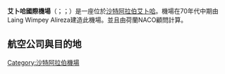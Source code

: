 {{Airport infobox
| airport_name     = 艾卜哈國際機場
| nativename       = مطار أبها الإقليمي
| IATA             = AHB
| ICAO             = OEAB
<center>{{Location map|Saudi Arabia|width=240|float=center
|caption=|mark=Airplane_silhouette.svg|marksize=10
|label=AHB|position=right
|lat_deg=18|lat_min=14|lat_sec=25.32|lat_dir=N
|lon_deg=42|lon_min=39|lon_sec=23.85|lon_dir=E
}}<small>機場位置</small></center>
| location         = [[沙特阿拉伯|沙特阿拉伯]][[艾卜哈|艾卜哈]]
| coordinates      = {{Coord|18|14|25.32|N|042|39|23.85|E|type:airport}}
| elevation        = 6,858 英尺/2,090 米
| runway1_heading  = 13/31
| runway1_feet     = 10,991
| runway1_meter    = 3,350
| runway1_surface  = [[柏油|柏油]]
| footnotes        = 來源：世界航空資料 [http://worldaerodata.com/wad.cgi?id=SA88464]
}}
'''艾卜哈國際機場'''（{{lang-ar|مطار أبهـــا الدولي}}；{{lang-en|Abha Regional Airport}}；{{airport codes|AHB|OEAB}}）是一座位於[[沙特阿拉伯|沙特阿拉伯]][[艾卜哈|艾卜哈]]。機場在70年代中期由Laing Wimpey Alireza建造此機場。並且由荷蘭NACO顧問計算。

==航空公司與目的地==
 {{Airport-dest-list
|[[AlMasria全球航空|AlMasria全球航空]]| 開羅
|[[埃及航空|埃及航空]]| 開羅
|[[費利克斯航空|費利克斯航空]]| 薩那
|[[杜拜航空|杜拜航空]]| 杜拜
|[[納斯航空|納斯航空]]| 利雅得、塔伊夫
|[[沙特阿拉伯航空|沙特阿拉伯航空]]| 開羅、達曼、吉達、麥地那、利雅得、沙魯拉、塔伊夫
}}

{{航空小作品}}

[[Category:沙特阿拉伯機場|Category:沙特阿拉伯機場]]
